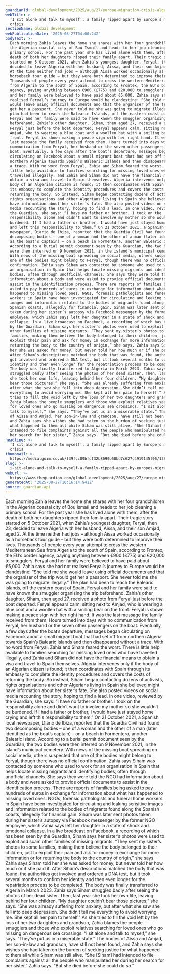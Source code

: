 ```yaml
---
guardianId: global-development/2025/aug/27/europe-migration-crisis-algeria-spain
webTitle: >-
  ‘I sit alone and talk to myself’: a family ripped apart by Europe’s migration
  crisis
sectionName: Global development
webPublicationDate: '2025-08-27T04:00:24Z'
bodyText: >-
  Each morning Zahia leaves the home she shares with her four grandchildren in
  the Algerian coastal city of Bou Ismaïl and heads to her job cleaning a
  primary school. For the past year she has lived alone with them, after the
  death of both her daughters ripped their family apart. Their tragic story
  started on 5 October 2021, when Zahia’s youngest daughter, Feryal, then 23,
  decided to leave Algeria with her husband, Aissa, and their son Amjad, aged 2.
  At the time neither had jobs – although Aissa worked occasionally as a
  horseback tour guide – but they were both determined to improve their lives.
  Thousands of people every year attempt to cross the western Mediterranean Sea
  from Algeria to the south of Spain, according to Frontex, the EU’s border
  agency, paying anything between €900 (£775) and €20,000 to smugglers. Feryal
  and her family were believed to have paid about €5,000. Zahia says she had not
  realised Feryal’s journey to Europe would be clandestine: “She told me she
  would leave using official documents and that the organiser of the trip would
  get her a passport. She never told me she was going to migrate illegally.” The
  plan had been to reach the Balearic Islands, off the eastern coast of Spain.
  Feryal and her family were said to have known the smuggler organising the trip
  beforehand. Zahia’s other daughter, Siham, then aged 27, received a photo from
  Feryal just before the boat departed. Feryal appears calm, sitting next to
  Amjad, who is wearing a blue coat and a woollen hat with a smiling bear on the
  front. Feryal is shown making a peace sign with her right hand. It was the
  last message the family received from them. Hours turned into days with no
  communication from Feryal, her husband or the seven other passengers on the
  boat. Eventually, a few days after the boat’s departure, messages began
  circulating on Facebook about a small migrant boat that had set off from
  northern Algeria towards Spain’s Balearic Islands and then disappeared without
  a trace. With no word from Feryal, Zahia and Siham feared the worst. There is
  little help available to families searching for missing loved ones who have
  travelled illegally, and Zahia and Siham did not have the financial means to
  obtain a visa and travel to Spain themselves. Algeria intervenes only if the
  body of an Algerian citizen is found; it then coordinates with Spain through
  its embassy to complete the identity procedures and covers the costs of
  returning the body. So instead, Siham began contacting dozens of activists,
  rights organisations and other Algerians living in Spain she believed might
  have information about her sister’s fate. She also posted videos on social
  media recounting the story, hoping to find a lead. In one video, reviewed by
  the Guardian, she says: “I have no father or brother. I took on the
  responsibility alone and didn’t want to involve my mother so she wouldn’t be
  burdened. If I had a father or brother, I would have just stayed home crying
  and left this responsibility to them.” On 21 October 2021, a Spanish local
  newspaper, Diario de Ibiza, reported that the Guardia Civil had found two
  decomposing bodies – one of a woman and the other of a man (later identified
  as the boat’s captain) – on a beach in Formentera, another Balearic island.
  According to a burial permit document seen by the Guardian, the two bodies
  were then interred on 9 November 2021, in the island’s municipal cemetery.
  With news of the missing boat spreading on social media, others suspected that
  one of the bodies might belong to Feryal, though there was no official
  confirmation. Zahia says Siham was contacted by someone who used to work for
  an organisation in Spain that helps locate missing migrants and identifying
  bodies, often through unofficial channels. She says they were told the NGO had
  information about a body and were asked to provide official documents to
  assist in the identification process. There are reports of families being
  asked to pay hundreds of euros in exchange for information about what has
  happened to missing loved ones. NGOs, forensic pathologists and funeral home
  workers in Spain have been investigated for circulating and leaking sensitive
  images and information related to the bodies of migrants found along the
  Spanish coasts, allegedly for financial gain. Siham was later sent photos
  taken during her sister’s autopsy via Facebook messenger by the former NGO
  employee, which Zahia says left her daughter in a state of shock and emotional
  collapse. In a live broadcast on Facebook, a recording of which has been seen
  by the Guardian, Siham says her sister’s photos were used to exploit and scam
  other families of missing migrants. “They sent my sister’s photos to some
  families, making them believe the body belonged to their children, just to
  exploit their pain and ask for money in exchange for more information or for
  returning the body to the country of origin,” she says. Zahia says Siham told
  her she was asked for money, but never told her how much or if she paid it.
  After Siham’s descriptions matched the body that was found, the authorities
  got involved and ordered a DNA test, but it took several months to confirm her
  identity and then even longer for the repatriation process to be completed.
  The body was finally transferred to Algeria in March 2023. Zahia says Siham
  struggled badly after seeing the photos of her dead sister. Then, last year
  she took her own life, leaving behind her four children. “My daughter couldn’t
  bear those pictures,” she says. “She was already suffering from anxiety, but
  after what she saw she fell into deep depression. She didn’t tell me
  everything to avoid worrying me. She kept all her pain to herself.” As she
  tries to fill the void left by the loss of her two daughters and grandson,
  Zahia blames the people smugglers and those who exploit relatives searching
  for loved ones who go missing on dangerous sea crossings. “I sit alone and
  talk to myself,” she says. “They’ve put us in a miserable state.” The bodies
  of Aissa and Amjad, her son-in-law and grandson, have still not been found,
  and Zahia says she wishes she had taken on the burden of seeking justice for
  what happened to them all while Siham was still alive. “She [Siham] had
  intended to file complaints against all the people who manipulated her during
  her search for her sister,” Zahia says. “But she died before she could do so.”
headline: >-
  ‘I sit alone and talk to myself’: a family ripped apart by Europe’s migration
  crisis
thumbnail: >-
  https://media.guim.co.uk/f39fcc09bfcf32b8690b50bd7c627c4919145f05/1387_1104_2419_1936/500.jpg
slug: >-
  i-sit-alone-and-talk-to-myself-a-family-ripped-apart-by-europes-migration-crisis
webUrl: >-
  https://www.theguardian.com/global-development/2025/aug/27/europe-migration-crisis-algeria-spain
generatedAt: '2025-08-27T10:16:14.941Z'
source: guardian-api
---
```

Each morning Zahia leaves the home she shares with her four grandchildren in the Algerian coastal city of Bou Ismaïl and heads to her job cleaning a primary school. For the past year she has lived alone with them, after the death of both her daughters ripped their family apart. Their tragic story started on 5 October 2021, when Zahia’s youngest daughter, Feryal, then 23, decided to leave Algeria with her husband, Aissa, and their son Amjad, aged 2. At the time neither had jobs – although Aissa worked occasionally as a horseback tour guide – but they were both determined to improve their lives. Thousands of people every year attempt to cross the western Mediterranean Sea from Algeria to the south of Spain, according to Frontex, the EU’s border agency, paying anything between €900 (£775) and €20,000 to smugglers. Feryal and her family were believed to have paid about €5,000. Zahia says she had not realised Feryal’s journey to Europe would be clandestine: “She told me she would leave using official documents and that the organiser of the trip would get her a passport. She never told me she was going to migrate illegally.” The plan had been to reach the Balearic Islands, off the eastern coast of Spain. Feryal and her family were said to have known the smuggler organising the trip beforehand. Zahia’s other daughter, Siham, then aged 27, received a photo from Feryal just before the boat departed. Feryal appears calm, sitting next to Amjad, who is wearing a blue coat and a woollen hat with a smiling bear on the front. Feryal is shown making a peace sign with her right hand. It was the last message the family received from them. Hours turned into days with no communication from Feryal, her husband or the seven other passengers on the boat. Eventually, a few days after the boat’s departure, messages began circulating on Facebook about a small migrant boat that had set off from northern Algeria towards Spain’s Balearic Islands and then disappeared without a trace. With no word from Feryal, Zahia and Siham feared the worst. There is little help available to families searching for missing loved ones who have travelled illegally, and Zahia and Siham did not have the financial means to obtain a visa and travel to Spain themselves. Algeria intervenes only if the body of an Algerian citizen is found; it then coordinates with Spain through its embassy to complete the identity procedures and covers the costs of returning the body. So instead, Siham began contacting dozens of activists, rights organisations and other Algerians living in Spain she believed might have information about her sister’s fate. She also posted videos on social media recounting the story, hoping to find a lead. In one video, reviewed by the Guardian, she says: “I have no father or brother. I took on the responsibility alone and didn’t want to involve my mother so she wouldn’t be burdened. If I had a father or brother, I would have just stayed home crying and left this responsibility to them.” On 21 October 2021, a Spanish local newspaper, Diario de Ibiza, reported that the Guardia Civil had found two decomposing bodies – one of a woman and the other of a man (later identified as the boat’s captain) – on a beach in Formentera, another Balearic island. According to a burial permit document seen by the Guardian, the two bodies were then interred on 9 November 2021, in the island’s municipal cemetery. With news of the missing boat spreading on social media, others suspected that one of the bodies might belong to Feryal, though there was no official confirmation. Zahia says Siham was contacted by someone who used to work for an organisation in Spain that helps locate missing migrants and identifying bodies, often through unofficial channels. She says they were told the NGO had information about a body and were asked to provide official documents to assist in the identification process. There are reports of families being asked to pay hundreds of euros in exchange for information about what has happened to missing loved ones. NGOs, forensic pathologists and funeral home workers in Spain have been investigated for circulating and leaking sensitive images and information related to the bodies of migrants found along the Spanish coasts, allegedly for financial gain. Siham was later sent photos taken during her sister’s autopsy via Facebook messenger by the former NGO employee, which Zahia says left her daughter in a state of shock and emotional collapse. In a live broadcast on Facebook, a recording of which has been seen by the Guardian, Siham says her sister’s photos were used to exploit and scam other families of missing migrants. “They sent my sister’s photos to some families, making them believe the body belonged to their children, just to exploit their pain and ask for money in exchange for more information or for returning the body to the country of origin,” she says. Zahia says Siham told her she was asked for money, but never told her how much or if she paid it. After Siham’s descriptions matched the body that was found, the authorities got involved and ordered a DNA test, but it took several months to confirm her identity and then even longer for the repatriation process to be completed. The body was finally transferred to Algeria in March 2023. Zahia says Siham struggled badly after seeing the photos of her dead sister. Then, last year she took her own life, leaving behind her four children. “My daughter couldn’t bear those pictures,” she says. “She was already suffering from anxiety, but after what she saw she fell into deep depression. She didn’t tell me everything to avoid worrying me. She kept all her pain to herself.” As she tries to fill the void left by the loss of her two daughters and grandson, Zahia blames the people smugglers and those who exploit relatives searching for loved ones who go missing on dangerous sea crossings. “I sit alone and talk to myself,” she says. “They’ve put us in a miserable state.” The bodies of Aissa and Amjad, her son-in-law and grandson, have still not been found, and Zahia says she wishes she had taken on the burden of seeking justice for what happened to them all while Siham was still alive. “She [Siham] had intended to file complaints against all the people who manipulated her during her search for her sister,” Zahia says. “But she died before she could do so.”
